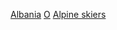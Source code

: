 [[Category:各國奧運高山滑雪運動員|Albania]]
[[Category:阿爾巴尼亞高山滑雪運動員|O]]
[[Category:阿尔巴尼亚冬季奥运运动员|Alpine skiers]]